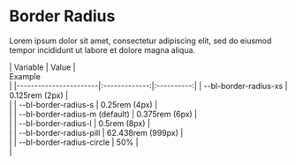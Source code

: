 
<Meta title="Design System/Border Radius" />

<style>
{`
`}
</style>

# Border Radius

Lorem ipsum dolor sit amet, consectetur adipiscing elit, sed do eiusmod tempor incididunt ut labore et dolore magna aliqua.

<div class="card">
| Variable                |      Value      |   <div style={{ width: '25rem' }}>Example</div>  |
|-----------------------|:-------------:|:----------:|
| --bl-border-radius-xs |  0.125rem (2px) | <div style={{ width: '5rem', height: '5rem', backgroundColor: '#d9e0e8', borderRadius: '0.125rem' }}></div> |
| --bl-border-radius-s |  0.25rem (4px) | <div style={{ width: '5rem', height: '5rem', backgroundColor: '#d9e0e8', borderRadius: '0.25rem' }}></div> |
| --bl-border-radius-m (default) |  0.375rem (6px) | <div style={{ width: '5rem', height: '5rem', backgroundColor: '#d9e0e8', borderRadius: '0.375rem' }}></div> |
| --bl-border-radius-l |  0.5rem (8px) | <div style={{ width: '5rem', height: '5rem', backgroundColor: '#d9e0e8', borderRadius: '0.5rem' }}></div> |
| --bl-border-radius-pill |  62.438rem (999px) | <div style={{ width: '10rem', height: '5rem', backgroundColor: '#d9e0e8', borderRadius: '62.438rem' }}></div> |
| --bl-border-radius-circle |  50% | <div style={{ width: '5rem', height: '5rem', backgroundColor: '#d9e0e8', borderRadius: 50 }}></div> |
</div>